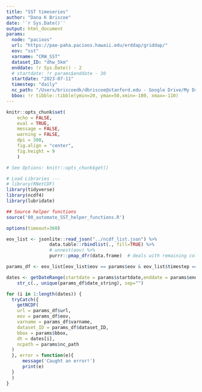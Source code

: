 ```yaml
---
title: "SST timeseries"
author: "Dana K Briscoe"
date: '`r Sys.Date()`'
output: html_document
params:
  node: "pacioos" 
  url: "https://pae-paha.pacioos.hawaii.edu/erddap/griddap/"
  eov: "sst"
  varname: "CRW_SST"
  dataset_ID: "dhw_5km"
  enddate: !r Sys.Date() - 2
  # startdate: !r params$enddate - 30
  startdate: "2023-07-11"
  timestep: "daily"
  nc_path: "/Users/briscoedk/dbriscoe@stanford.edu - Google Drive/My Drive/ncdf/deploy_reports"
  bbox: !r tibble::tibble(ymin=20, ymax=50,xmin=-180, xmax=-110)
---
```


```r
knitr::opts_chunk$set(
    echo = FALSE,
    eval = TRUE,
    message = FALSE,
    warning = FALSE,
    dpi = 300,
    fig.align = "center",
    fig.height = 9
    )

# See Options: knitr::opts_chunk$get()
```


```r
# Load Libraries ---
# library(RNetCDF)
library(tidyverse)
library(ncdf4)
library(lubridate)

```

```r
## Source helper functions
source('00_automate_SST_helper_functions.R')
```

```r
options(timeout=360)
```

```r
eov_list <- jsonlite::read_json("../ncdf_list.json") %>%
                data.table::rbindlist(., fill=TRUE) %>% 
                # unnest(eov) %>%  
                purrr::pmap_dfr(data.frame)  # deals with remaining cols in list form


```

```r
params_df <- eov_list[eov_list$eov == params$eov & eov_list$timestep == params$timestep,]
```

```r
dates <- getDateRange(startdate = params$startdate,enddate = params$enddate, unit=params$timestep) %>%
    str_c(., unique(params_df$date_string), sep="")
```


```r
for (i in 1:length(dates)) {
  tryCatch({
    getNCDF(
    url = params_df$url,
    eov = params_df$eov,
    varname = params_df$varname,
    dataset_ID = params_df$dataset_ID, 
    bbox = params$bbox, 
    dt = dates[i], 
    ncpath = params$nc_path
  )
  }, error = function(e){
      message('Caught an error!')
      print(e)
  }
  )
}
```

